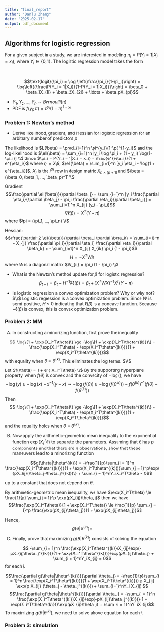 ---
title: "final_report"
author: "Danlu Zhang"
date: "2025-02-17"
output: pdf_document
---

## Algorithms for logistic regression 

For a given subject in a study, we are interested in modeling $\pi_i = P(Y_i = 1|X_i = x_i)$, where $Y_i \in \{0, 1\}$. The logistic regression model takes the form

<br>

$$\text{logit}(\pi_i) = \log \left(\frac{\pi_i}{1-\pi_i}\right) = \log\left({\frac{P(Y_i = 1|X_i)}{1-P(Y_i = 1|X_i)}}\right) = \beta_0 + \beta_1X_{1i} + \beta_2X_{2i} + \ldots + \beta_pX_{pi}$$

* $Y_1, Y_2,\ldots, Y_n \sim Bernoulli(\pi)$ 
* PDF is $f(y_i; \pi) = \pi^{y_i}(1-\pi)^{1-y_i}$

### Problem 1: Newton's method


- Derive likelihood, gradient, and Hessian for logistic regression for an arbitrary number of predictors $p$

The likelihood is $L(\beta) = \prod_{i=1}^n \pi^{y_i}(1-\pi)^{1-y_i}$ and the log-likelihood is $\ell(\beta) = \sum_{i=1}^n [y_i \log \pi_i + (1 - y_i) \log(1-\pi_i)] \\$
Since $\pi_i = P(Y_i = 1|X_i = x_i) = \frac{e^{\eta_i}}{1 + e^{\eta_i}}$ where $\eta_i = X_i \beta$, $\ell(\beta) = \sum_{i=1}^n [y_i \eta_i - \log(1 + e^{\eta_i})]$. $X_i$ is the $i^{th}$ row in design matrix $X_{n \times (p+1)}$ and $\beta = (\beta_0, \beta_1, ..., \beta_p)^T \\$

Gradient: $$\frac{\partial \ell(\beta)}{\partial \beta_j} = \sum_{i=1}^n [y_i \frac{\partial \eta_i}{\partial \beta_j} - \pi_i \frac{\partial \eta_i}{\partial \beta_j}] = \sum_{i=1}^n X_{ij} (y_i - \pi_i)$$
$$\nabla \ell(\beta) = X^T(Y - \pi)$$ where $\pi = (\pi_1, ..., \pi_n) \\$

Hessian: $$\frac{\partial^2 \ell(\beta)}{\partial \beta_j \partial \beta_k} = \sum_{i=1}^n - X_{ij} \frac{\partial \pi_i}{\partial \eta_i} \frac{\partial \eta_i}{\partial \beta_k} = - \sum_{i=1}^n X_{ij} X_{ik} \pi_i (1 - \pi_i)$$
$$H = - X^T W X$$ where $W$ is a diagonal matrix $W_{ii} = \pi_i (1 - \pi_i) \\$ 


- What is the Newton's method update for $\beta$ for logistic regression?
$$\beta_{t+1} = \beta_t - H^{-1} \nabla \ell(\beta) = \beta_t + (X^T W X)^{-1} X^T(Y - \pi)$$

- Is logistic regression a convex optimization problem? Why or why not? $\\$
Logistic regression is a convex optimization problem. Since $W$ is semi-positive, $H \le 0$ indicating that $\ell(\beta)$ is a concave function. Because $-\ell(\beta)$ is convex, this is convex optimization problem.


### Problem 2: MM

(A) In constructing a minorizing function, first prove the inequality

$$-\log\{1 + \exp{X_i^T\theta}\} \ge -\log\{1 + \exp(X_i^T\theta^{(k)})\} - \frac{\exp(X_i^T\theta) - \exp(X_i^T\theta^{(k)})}{1 + \exp(X_i^T\theta^{(k)})}$$
with equality when $\theta = \theta^{(k)}$. This eliminates the log terms. $\\$

Let $f(\theta) = 1 + e^{ X_i^T\theta} \\$
By the supporting hyperplane property, when $f(\theta)$ is convex and the convecity of $-\log()$, we have $$-\log(y) \ge -\log(x) - x^{-1} (y - x) \Rightarrow -\log(f(\theta)) \ge -\log(f(\theta^{(k)})) - f(\theta^{(k)})^{-1} (f(\theta) - f(\theta^{(k)}))$$

Then $$-\log\{1 + \exp{X_i^T\theta}\} \ge -\log\{1 + \exp(X_i^T\theta^{(k)})\} - \frac{\exp(X_i^T\theta) - \exp(X_i^T\theta^{(k)})}{1 + \exp(X_i^T\theta^{(k)})}$$ and the equality holds when $\theta = \theta^{(k)}$.


(B) Now apply the arithmetic-geometric mean inequality to the exponential function $\exp(X_i^T\theta)$ to separate the parameters. Assuming that $\theta$ has $p$ components and that there are $n$ observations, show that these maneuvers lead to a minorizing function

$$g(\theta|\theta^{(k)}) = -\frac{1}{p}\sum_{i = 1}^n \frac{\exp(X_i^T\theta^{(k)})}{1 + \exp(X_i^T\theta^{(k)})}\sum_{j = 1}^p\exp\{pX_{ij}(\theta_j-\theta_j^{(k)})\} + \sum_{i = 1}^nY_iX_i^T\theta = 0$$

up to a constant that does not depend on $\theta$.


By arithmetic-geometric mean inequality, we have $\exp(X_i^T\theta) \le \frac{1}{p} \sum_{j = 1}^p \exp(pX_{ij}\theta_j)$ then we have $$\frac{\exp(X_i^T\theta)}{1 + \exp(X_i^T\theta)} \le \frac{1}{p} \sum_{j = 1}^p \frac{\exp(pX_{ij}\theta_j)}{1 + \exp(pX_{ij}\theta_j)}$$

Hence, $$g(\theta|\theta^{(k)}) = $$


(C) Finally, prove that maximizing $g(\theta|\theta^{(k)})$ consists of solving the equation

$$ -\sum_{i = 1}^n \frac{\exp(X_i^T\theta^{(k)})X_{ij}\exp(-pX_{ij}\theta_j^{(k)})}{1 + \exp(X_i^T\theta^{(k)})}\exp(pX_{ij}\theta_j) + \sum_{i = 1}^nY_iX_{ij} = 0$$ for each $j$.


$$\frac{\partial g(\theta|\theta^{(k)})}{\partial \theta_j} = -\frac{1}{p}\sum_{i = 1}^n \frac{\exp(X_i^T\theta^{(k)})}{1 + \exp(X_i^T\theta^{(k)})} p X_{ij} \exp(p X_{ij} (\theta_j - \theta_j^{(k)})) + \sum_{i=1}^nY_i X_{ij} $$
$$\frac{\partial g(\theta|\theta^{(k)})}{\partial \theta_j} = -\sum_{i = 1}^n \frac{\exp(X_i^T\theta^{(k)})X_{ij}\exp(-pX_{ij}\theta_j^{(k)})}{1 + \exp(X_i^T\theta^{(k)})}\exp(pX_{ij}\theta_j) + \sum_{i = 1}^nY_iX_{ij}$$
To maximizing $g(\theta|\theta^{(k)})$, we need to solve above equation for each $j$.

### Problem 3: simulation